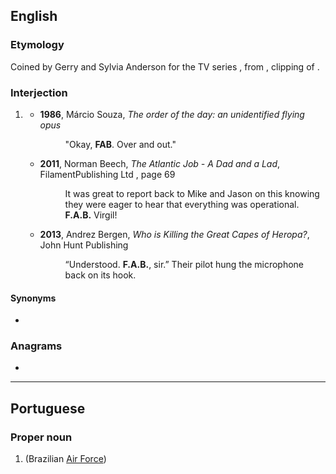 {{also|fab|Fab|F.A.B.}}
==English==

===Etymology===
Coined by Gerry and Sylvia Anderson for the TV series ''{{w|Thunderbirds}}'', from {{m|en|fab}}, clipping of {{m|en|fabulous}}.

===Interjection===
{{en-interj}}

# {{lb|en|radio telecommunications|humorous}} {{non-gloss definition|used to acknowledge that a message has been received and understood}}
#* '''1986''', Márcio Souza, ''The order of the day: an unidentified flying opus''
#*: &quot;Okay, '''FAB'''. Over and out.&quot;
#* '''2011''', Norman Beech, ''The Atlantic Job - A Dad and a Lad'', FilamentPublishing Ltd {{ISBN|9781905493753}}, page 69
#*: It was great to report back to Mike and Jason on this knowing they were eager to hear that everything was operational. '''F.A.B.''' Virgil!
#* '''2013''', Andrez Bergen, ''Who is Killing the Great Capes of Heropa?'', John Hunt Publishing {{ISBN|9781782792345}}
#*: “Understood. '''F.A.B.''', sir.” Their pilot hung the microphone back on its hook.

====Synonyms====
* {{l|en|roger}}

===Anagrams===
* {{anagrams|en|AFB|B.F.A.|BAF|BFA}}

----

==Portuguese==

===Proper noun===
{{pt-proper noun|f}}

# {{acronym of|{{w|Força Aérea Brasileira}}|dot=|lang=pt}} (Brazilian [[Air Force]])